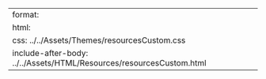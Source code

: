---
format: 
  html:
    css: ../../Assets/Themes/resourcesCustom.css
    include-after-body: ../../Assets/HTML/Resources/resourcesCustom.html
---